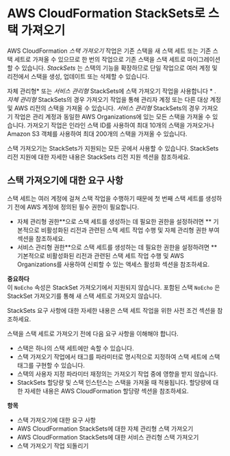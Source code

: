 # AWS CloudFormation StackSets로 스택 가져오기

AWS CloudFormation _스택 가져오기_ 작업은 기존 스택을 새 스택 세트 또는 기존 스택 세트로 가져올 수 있으므로 한 번의 작업으로 기존 스택을 스택 세트로 마이그레이션할 수 있습니다. _StackSets_ 는 스택의 기능을 확장하므로 단일 작업으로 여러 계정 및 리전에서 스택을 생성, 업데이트 또는 삭제할 수 있습니다.

자체 관리형* 또는 *서비스 관리형* StackSets에 스택 가져오기 작업을 사용합니다 * . _자체 관리형_ StackSets의 경우 가져오기 작업을 통해 관리자 계정 또는 다른 대상 계정 및 AWS 리전의 스택을 가져올 수 있습니다. _서비스 관리형_ StackSets의 경우 가져오기 작업은 관리 계정과 동일한 AWS Organizations에 있는 모든 스택을 가져올 수 있습니다. 가져오기 작업은 인라인 스택 ID를 사용하여 최대 10개의 스택을 가져오거나 Amazon S3 객체를 사용하여 최대 200개의 스택을 가져올 수 있습니다.

스택 가져오기는 StackSets가 지원되는 모든 곳에서 사용할 수 있습니다. StackSets 리전 지원에 대한 자세한 내용은 StackSets 리전 지원 섹션을 참조하세요.

## 스택 가져오기에 대한 요구 사항

스택 세트는 여러 계정에 걸쳐 스택 작업을 수행하기 때문에 첫 번째 스택 세트를 생성하기 전에 AWS 계정에 정의된 필수 권한이 필요합니다.

- 자체 관리형 권한**으로 스택 세트를 생성하는 데 필요한 권한을 설정하려면 ** 기본적으로 비활성화된 리전과 관련된 스택 세트 작업 수행 및 자체 관리형 권한 부여 섹션을 참조하세요.
- 서비스 관리형 권한**으로 스택 세트를 생성하는 데 필요한 권한을 설정하려면 ** 기본적으로 비활성화된 리전과 관련된 스택 세트 작업 수행 및 AWS Organizations를 사용하여 신뢰할 수 있는 액세스 활성화 섹션을 참조하세요.

**중요하다**  
 이 `NoEcho` 속성은 StackSet 가져오기에서 지원되지 않습니다. 포함된 스택 `NoEcho` 은 StackSet 가져오기를 통해 새 스택 세트로 가져오지 않습니다.

StackSets 요구 사항에 대한 자세한 내용은 스택 세트 작업을 위한 사전 조건 섹션을 참조하세요.

스택을 스택 세트로 가져오기 전에 다음 요구 사항을 이해해야 합니다.

- 스택은 하나의 스택 세트에만 속할 수 있습니다.
- 스택 가져오기 작업에서 태그를 파라미터로 명시적으로 지정하여 스택 세트에 스택 태그를 구현할 수 있습니다.
- 스택의 사용자 지정 파라미터 재정의는 가져오기 작업 중에 영향을 받지 않습니다.
- StackSets 할당량 및 스택 인스턴스는 스택을 가져올 때 적용됩니다. 할당량에 대한 자세한 내용은 AWS CloudFormation 할당량 섹션을 참조하세요.

**항목**

- 스택 가져오기에 대한 요구 사항
- AWS CloudFormation StackSets에 대한 자체 관리형 스택 가져오기
- AWS CloudFormation StackSets에 대한 서비스 관리형 스택 가져오기
- 스택 가져오기 작업 되돌리기
